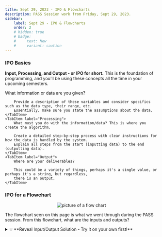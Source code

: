 ```yaml
---
title: Sept 29, 2023 - IPO & Flowcharts
description: PASS Session work from Friday, Sept 29, 2023.
sidebar:
    label: Sept 29 - IPO & Flowcharts
    order: 2
    # hidden: true
    # badge:
    #     text: New
    #     variant: caution
---
```


### IPO Basics

**Input, Processing, and Output - or IPO for short.** This is the foundation of programming, and you'll be using these 
concepts all the time in your upcoming semesters. 


<Tabs>
    <TabItem label="Input">
        What information or data are you given?
        
        Provide a description of these variables and consider specifics such as the data type, their range, etc. 
        Essentially, make sure you state the assumptions about the data.
    </TabItem>
    <TabItem label="Processing">
        What must you do with the information/data? This is where you create the algorithm.

        Create a detailed step-by-step process with clear instructions for how the data is handled by the system. 
        Explain all steps from the start (inputting data) to the end (outputting data).
    </TabItem>
    <TabItem label="Output">
        Where are your deliverables? 

        This could be a variety of things, perhaps it's a single value, or perhaps it's a string, but regardless,
        there is an output.
    </TabItem>
</Tabs>

### IPO for a Flowchart

<div align="center">
    <Image src={flowchart} alt="picture of a flow chart" title="flowchart"/>
</div>

The flowchart seen on this page is what we went through during the PASS session. From this flowchart, 
what are the inputs and outputs? 

<details>
<summary>💡 **Reveal Input/Output Solution - Try it on your own first!**</summary>
```
INPUTS:
The variable named "n" is from user input.
An argument could be made that "sum" and "count" are considered inputs.

OUTPUTS:
The variable named "sum"
```
</details>

How would you write out the *pseudocode* for the processing for your IPO chart?

:::tip[Pseudocode]
Describing our algorithm using a cross between code and plain english. 

For example, if we have some code such as:

```python
def add_nums(num1, num2):
    return num1 + num2
```

We can pseudocode something like:

```
ADD num1 and num2
RETURN sum of num1 and num2
```
:::

<details>
<summary>💡 **Reveal Processing Solution - Try it on your own first!**</summary>
```
PROCESSING:
1) SET sum to 0
2) SET count to 0
3) ASK USER for a number and SET n = user input
4) ADD n to sum
5) ADD 1 to count
6) REPEAT from STEP 3 to STEP 5 until COUNT >= 5
7) DISPLAY sum total to the user
```
</details>

Try putting the IPO together into a table on your own. 

### Tracing the Flowchart

During this session, we also traced all of the variables in the flowchart. *Tracing* means that
we are going to track all of the changes and actions that occur in a flow chart. 

I'll start you off, and then you carry on with the remainder of the trace: 

```
1) start
2) sum = 0, count = 0
3) USER INPUT - n = 13 (You can pick ANY number you want - students in the session picked 13)
4) ...
```

<details>
<summary>💡 **Reveal the Full Trace - Try it on your own first!**</summary>
```
4) sum = sum + 13 ---> sum = 0 + 13
   count = count + 1 ---> count = 0 + 1 
5) count < 5 = TRUE 
6) USER INPUT - n = 10 (You can pick ANY number you want here, like Step 3)
7) REPEAT STEPS UNTIL YOU HAVE EXITED THE LOOP
...
x) print sum
```
</details>

#### Thanks for checking out the session notes! See you next time.